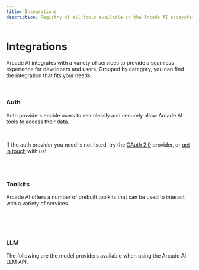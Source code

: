 ```yaml
---
title: Integrations
description: Registry of all tools available in the Arcade AI ecosystem
---
```



# Integrations

Arcade AI integrates with a variety of services to provide a seamless experience
for developers and users. Grouped by category, you can find the integration that
fits your needs.

<br />

### Auth

Auth providers enable users to seamlessly and securely allow Arcade AI tools to
access their data.

<br />

<div className={styles.toolGrid}>
    <ToolCard
        name="GitHub"
        image="github"
        summary="Authorize tools and agents with GitHub, including private repositories"
        link="/integrations/auth/github"
        category="Auth"
    />
    <ToolCard
        name="Google"
        image="google"
        summary="Authorize tools and agents with Google: Gmail, Calendar, YouTube, Drive, and more"
        link="/integrations/auth/google"
        category="Auth"
    />
    <ToolCard
        name="LinkedIn"
        image="linkedin"
        summary="Authorize tools and agents with LinkedIn"
        link="/integrations/auth/linkedin"
        category="Auth"
    />
    <ToolCard
        name="Microsoft"
        image="msft"
        summary="Authorize tools and agents with Microsoft Graph"
        link="/integrations/auth/microsoft"
        category="Auth"
    />
    <ToolCard
        name="Slack"
        image="slack"
        summary="Authorize tools and agents with Slack"
        link="/integrations/auth/slack"
        category="Auth"
    />
    <ToolCard
        name="Spotify"
        image="spotify"
        summary="Authorize tools and agents with Spotify"
        link="/integrations/auth/spotify"
        category="Auth"
    />
    <ToolCard
        name="X"
        image="twitter"
        summary="Authorize tools and agents with X (Twitter)"
        link="/integrations/auth/x"
        category="Auth"
    />
    <ToolCard
        name="Zoom"
        image="zoom"
        summary="Authorize tools and agents with Zoom"
        link="/integrations/auth/zoom"
        category="Auth"
    />
    <ToolCard
        name="OAuth 2.0"
        image="oauth2"
        summary="Authorize tools and agents with any OAuth 2.0-compatible provider"
        link="/integrations/auth/oauth"
        category="Auth"
    />
</div>

If the auth provider you need is not listed, try the
[OAuth 2.0](/integrations/oauth) provider, or
[get in touch](mailto:contact@arcade-ai.com) with us!

<br />
<br />

### Toolkits

Arcade AI offers a number of prebuilt toolkits that can be used to interact with
a variety of services.

<br />

<div className={styles.toolGrid}>
    <ToolCard
        name="Slack"
        image="slack"
        summary="Send and receive messages to Slack channels and users with agents"
        link="/integrations/slack"
        category="Toolkit"
    />
    <ToolCard
        name="Search"
        image="serpapi"
        summary="Use SerpAPI to search the web for information"
        link="/integrations/search"
        category="Toolkit"
    />
    <ToolCard
        name="Gmail"
        image="gmail"
        summary="Read, draft and send emails with your agents."
        link="/integrations/google"
        category="Toolkit"
    />
    <ToolCard
        name="Google Calendar"
        image="calendar"
        summary="Interact with Google Calendar to schedule and manage appointments"
        link="/integrations/google"
        category="Toolkit"
    />
    <ToolCard
        name="GitHub"
        image="github"
        summary="Interact with private and public GitHub repositories, issues, pull requests, and more"
        link="/integrations/github"
        category="Toolkit"
    />
    <ToolCard
        name="X"
        image="twitter"
        summary="Integrate agents with X (Twitter), including tweets, users, and more"
        link="/integrations/x"
        category="Toolkit"
    />

</div>

<br />
<br />

### LLM

The following are the model providers available when using the Arcade AI LLM
API.

<br />

<div className={styles.toolGrid}>
    <ToolCard
        name="OpenAI"
        image="openai"
        summary="Use OpenAI models with Arcade AI tools"
        link="/integrations/openai"
        category="LLM"
    />
    <ToolCard
        name="Anthropic"
        image="anthropic"
        summary="Use Anthropic models with Arcade AI tools"
        link="/integrations/anthropic"
        category="LLM"
    />
</div>
